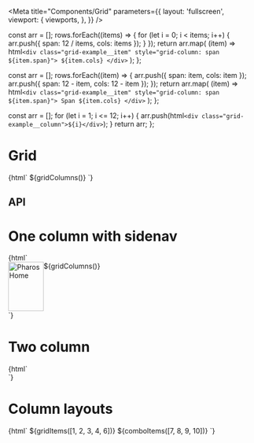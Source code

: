 

<Meta
  title="Components/Grid"
  parameters={{
    layout: 'fullscreen',
    viewport: {
      viewports,
    },
  }}
/>

  const arr = [];
  rows.forEach((items) => {
    for (let i = 0; i < items; i++) {
      arr.push({ span: 12 / items, cols: items });
    }
  });
  return arr.map(
    (item) => html`<div class="grid-example__item" style="grid-column: span ${item.span}">
      ${item.cols}
    </div>`
  );
};

  const arr = [];
  rows.forEach((item) => {
    arr.push({ span: item, cols: item });
    arr.push({ span: 12 - item, cols: 12 - item });
  });
  return arr.map(
    (item) => html`<div class="grid-example__item" style="grid-column: span ${item.span}">
      Span ${item.cols}
    </div>`
  );
};

  const arr = [];
  for (let i = 1; i <= 12; i++) {
    arr.push(html`<div class="grid-example__column">${i}</div>`);
  }
  return arr;
};

# Grid

<Canvas>
  <Story name="One column">{html` <pharos-grid>${gridColumns()}</pharos-grid> `}</Story>
</Canvas>

## API

<ArgsTable of="pharos-grid" />

# One column with sidenav

<Canvas>
  <Story name="One column with sidenav" parameters={{ docs: { disable: true } }}>
    {html`
      <div
        style="display: grid; grid-template-areas: 'sidenav main'; grid-template-columns: max-content 1fr"
      >
        <pharos-sidenav style="grid-area: sidenav">
          <pharos-link slot="top" href="/" id="jstor-logo">
            <img src="./images/jstor-logo-inverse.svg" alt="Pharos Home" width="72" height="100" />
          </pharos-link>
        </pharos-sidenav>
        <main style="grid-area: main">
          <pharos-grid layout="1-col--sidenav">${gridColumns()}</pharos-grid>
        </main>
      </div>
    `}
  </Story>
</Canvas>

# Two column

<Canvas>
  <Story name="Two column">
    {html`
      <pharos-grid layout="2-col">
        <div class="grid-example__container--first"></div>
        <div class="grid-example__container--second"></div>
        <div class="grid-example__container--third"></div>
      </pharos-grid>
      <pharos-grid layout="2-col" style="position: absolute; top: 0; width: 100%"
        >${gridColumns()}</pharos-grid
      >
    `}
  </Story>
</Canvas>

# Column layouts

<Canvas>
  <Story name="Column layouts">
    {html`
      <pharos-grid style="margin: 1rem 0">
        ${gridItems([1, 2, 3, 4, 6])} ${comboItems([7, 8, 9, 10])}
      </pharos-grid>
    `}
  </Story>
</Canvas>
